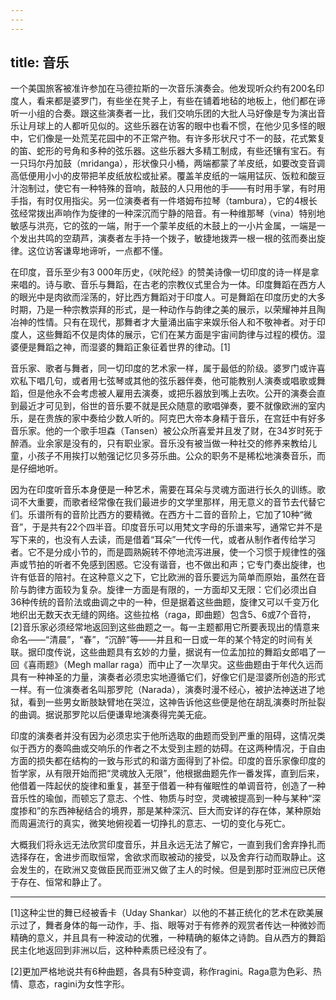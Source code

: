 ```yaml
---
---
---
```

title: 音乐
---




一个美国旅客被准许参加在马德拉斯的一次音乐演奏会。他发现听众约有200名印度人，看来都是婆罗门，有些坐在凳子上，有些在铺着地毡的地板上，他们都在谛听一小组的合奏。跟这些演奏者一比，我们交响乐团的大批人马好像是专为演出音乐让月球上的人都听见似的。这些乐器在访客的眼中也看不惯，在他少见多怪的眼中，它们像是一处荒芜花园中的不正常产物。有许多形状尺寸不一的鼓，花式繁复的笛、蛇形的号角和多种的弦乐器。这些乐器大多精工制成，有些还镶有宝石。有一只玛尔丹加鼓（mridanga），形状像只小桶，两端都蒙了羊皮纸，如要改变音调高低便用小小的皮带把羊皮纸放松或扯紧。覆盖羊皮纸的一端用锰灰、饭粒和酸豆汁泡制过，使它有一种特殊的音响，敲鼓的人只用他的手——有时用手掌，有时用手指，有时仅用指尖。另一位演奏者有一件塔姆布拉琴（tambura），它的4根长弦经常拨出声响作为旋律的一种深沉而宁静的陪音。有一种维那琴（vina）特别地敏感与洪亮，它的弦的一端，附于一个蒙羊皮纸的木鼓上的一小片金属，一端是一个发出共鸣的空葫芦，演奏者左手持一个拨子，敏捷地拨弄一根一根的弦而奏出旋律。这位访客谦卑地谛听，一点都不懂。

在印度，音乐至少有3 000年历史，《吠陀经》的赞美诗像一切印度的诗一样是拿来唱的。诗与歌、音乐与舞蹈，在古老的宗教仪式里合为一体。印度舞蹈在西方人的眼光中是肉欲而淫荡的，好比西方舞蹈对于印度人。可是舞蹈在印度历史的大多时期，乃是一种宗教崇拜的形式，是一种动作与韵律之美的展示，以荣耀神并且陶冶神的性情。只有在现代，那舞者才大量涌出庙宇来娱乐俗人和不敬神者。对于印度人，这些舞蹈不仅是肉体的展示，它们在某方面是宇宙间韵律与过程的模仿。湿婆便是舞蹈之神，而湿婆的舞蹈正象征着世界的律动。[1]

音乐家、歌者与舞者，同一切印度的艺术家一样，属于最低的阶级。婆罗门或许喜欢私下唱几句，或者用七弦琴或其他的弦乐器伴奏，他可能教别人演奏或唱歌或舞蹈，但是他永不会考虑被人雇用去演奏，或把乐器放到嘴上去吹。公开的演奏会直到最近才可见到，俗世的音乐要不就是民众随意的歌唱弹奏，要不就像欧洲的室内乐，是在贵族的家中奏给少数人听的。阿克巴大帝本身精于音乐，在宫廷中有好多音乐家。他的一个歌手坦森（Tansen）被公众所喜爱并且发了财，在34岁时死于醉酒。业余家是没有的，只有职业家。音乐没有被当做一种社交的修养来教给儿童，小孩子不用挨打以勉强记忆贝多芬乐曲。公众的职务不是稀松地演奏音乐，而是仔细地听。

因为在印度听音乐本身便是一种艺术，需要在耳朵与灵魂方面进行长久的训练。歌词不大重要，而歌者经常像在我们最进步的文学里那样，用无意义的音节去代替它们。乐谱所有的音阶比西方的要精微。在西方十二音的音阶上，它加了10种“微音”，于是共有22个四半音。印度音乐可以用梵文字母的乐谱来写，通常它并不是写下来的，也没有人去读，而是借着“耳朵”一代传一代，或者从制作者传给学习者。它不是分成小节的，而是圆熟婉转不停地流泻进展，使一个习惯于规律性的强声或节拍的听者不免感到困惑。它没有谐音，也不做出和声；它专门奏出旋律，也许有低音的陪衬。在这种意义之下，它比欧洲的音乐要远为简单而原始，虽然在音阶与韵律方面较为复杂。旋律一方面是有限的，一方面却又无限：它们必须出自36种传统的音阶法或曲调之中的一种，但是据着这些曲题，旋律又可以千变万化地织出无数天衣无缝的网络。这些拉格（raga，即曲题）包含5、6或7个音符，[2]音乐家必须经常地返回到这些曲题之一。每一主题都用它所要表现出的情意来命名——“清晨”，“春”，“沉醉”等——并且和一日或一年的某个特定的时间有关联。据印度传说，这些曲题具有玄妙的力量，据说有一位孟加拉的舞蹈女郎唱了一回《喜雨题》（Megh mallar raga）而中止了一次旱灾。这些曲题由于年代久远而具有一种神圣的力量，演奏者必须忠实地遵循它们，好像它们是湿婆所创造的形式一样。有一位演奏者名叫那罗陀（Narada），演奏时漫不经心，被护法神送进了地狱，看到一些男女断肢缺臂地在哭泣，这神告诉他这些便是他在胡乱演奏时所扯裂的曲调。据说那罗陀以后便谦卑地演奏得完美无疵。

印度的演奏者并没有因为必须忠实于他所选取的曲题而受到严重的阻碍，这情况类似于西方的奏鸣曲或交响乐的作者之不太受到主题的妨碍。在这两种情况，于自由方面的损失都在结构的一致与形式的和谐方面得到了补偿。印度的音乐家像印度的哲学家，从有限开始而把“灵魂放入无限”，他根据曲题先作一番发挥，直到后来，他借着一阵起伏的旋律和重复，甚至于借着一种有催眠性的单调音符，创造了一种音乐性的瑜伽，而顿忘了意志、个性、物质与时空，灵魂被提高到一种与某种“深度掺和”的东西神秘结合的境界，那是某种深沉、巨大而安详的存在体，某种原始而周遍流行的真实，微笑地俯视着一切挣扎的意志、一切的变化与死亡。

大概我们将永远无法欣赏印度音乐，并且永远无法了解它，一直到我们舍弃挣扎而选择存在，舍进步而取恒常，舍欲求而取被动的接受，以及舍弃行动而取静止。这会发生的，在欧洲又变做臣民而亚洲又做了主人的时候。但是到那时亚洲应已厌倦于存在、恒常和静止了。



* * *



[1]这种尘世的舞已经被香卡（Uday Shankar）以他的不甚正统化的艺术在欧美展示过了，舞者身体的每一动作，手、指、眼等对于有修养的观赏者传达一种微妙而精确的意义，并且具有一种波动的优雅，一种精确的躯体之诗韵。自从西方的舞蹈民主化地返回到非洲以后，这种种素质已经没有了。

[2]更加严格地说共有6种曲题，各具有5种变调，称作ragini。Raga意为色彩、热情、意态，ragini为女性字形。